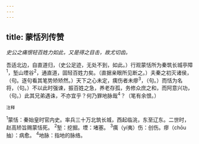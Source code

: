 ```yaml
---
---
---
```

title: 蒙恬列传赞
---



*史公之痛恨轻百姓力如此，又是得之目击，故尤切齿。*

吾适北边，自直道归，（史公足迹，无处不到，如此。）行观蒙恬所为秦筑长城亭障<sup>1</sup>，堑山堙谷<sup>2</sup>，通直道，固轻百姓力矣。（直据亲眼所见断之。）夫秦之初灭诸侯，（句。逐句看其笔势矫矫然。）天下之心未定，痍伤者未瘳<sup>3</sup>，（句。）而恬为名将，（句。）不以此时强谏，振百姓之急，养老存孤，务修众庶之和，而阿意兴功，（句。）此其兄弟遇诛，不亦宜乎？何乃罪地脉哉<sup>4</sup>？（笔有余恨。）

<sup>注释</sup>

<sup>1</sup>蒙恬：秦始皇时官内史。率兵三十万北筑长城，西起临洮，东至辽东。二世时，赵高矫旨赐蒙恬死。
<sup>2</sup>堑：挖掘。堙：堵塞。
<sup>3</sup>痍（yí夷）伤：创伤。瘳（chōu抽）：病愈。
<sup>4</sup>地脉：指地的脉络。
